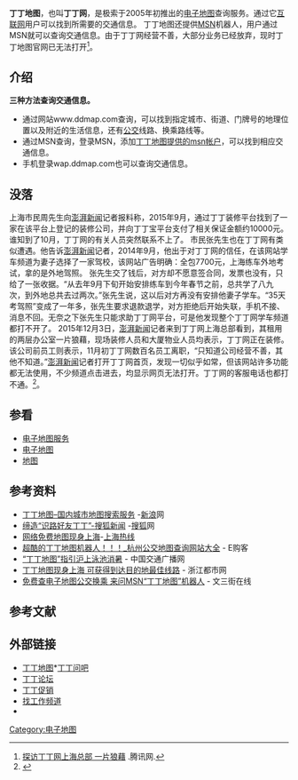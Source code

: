 {{Infobox Website
|logo = 
|name = 丁丁地图
|type = [[电子地图|电子地图]]
|url = {{URL|http://www.ddmap.com/}}
|owner = 极索
|author = ddmap
}}
'''丁丁地图'''，也叫'''丁丁网'''，是极索于2005年初推出的[[电子地图|电子地图]]查询服务。通过它[[互联网|互联网]]用户可以找到所需要的交通信息。
丁丁地图还提供[[MSN|MSN]]机器人，用户通过MSN就可以查询交通信息。由于丁丁网经营不善，大部分业务已经放弃，现时丁丁地图官网已无法打开<ref>[https://xw.qq.com/sh/20151204042672/SHC2015120404267205 探访丁丁网上海总部 一片狼藉] {{Wayback|url=https://xw.qq.com/sh/20151204042672/SHC2015120404267205 |date=20201103002146 }}.腾讯网.</ref>。

== 介绍 ==
'''三种方法查询交通信息。'''
*通过网站www.ddmap.com查询，可以找到指定城市、街道、门牌号的地理位置以及附近的生活信息，还有[[公交|公交]]线路、换乘路线等。
*通过MSN查询，登录MSN，添加[https://web.archive.org/web/20070821055118/http://www.ddmap.com/mstmap50007/robot/ 丁丁地图提供的msn帐户]，可以找到相应交通信息。
*手机登录wap.ddmap.com也可以查询交通信息。

== 没落 ==
上海市民周先生向[[澎湃新闻|澎湃新闻]]记者报料称，2015年9月，通过丁丁装修平台找到了一家在该平台上登记的装修公司，并向丁丁宝平台支付了相关保证金额约10000元。谁知到了10月，丁丁网的有关人员突然联系不上了。
市民张先生也在丁丁网有类似遭遇。他告诉[[澎湃新闻|澎湃新闻]]记者，2014年9月，他出于对丁丁网的信任，在该网站学车频道为妻子选择了一家驾校，该网站广告明确：全包7700元，上海练车外地考试，拿的是外地驾照。
张先生交了钱后，对方却不愿意签合同，发票也没有，只给了一张收据。“从去年9月下旬开始安排练车到今年春节之前，总共学了八九次，到外地总共去过两次。”张先生说，这以后对方再没有安排他妻子学车。“35天考驾照”变成了一年多，张先生要求退款退学，对方拒绝后开始失联，手机不接、消息不回。无奈之下张先生只能求助丁丁网平台，可是他发现整个丁丁网学车频道都打不开了。
2015年12月3日，[[澎湃新闻|澎湃新闻]]记者来到丁丁网上海总部看到，其租用的两层办公室一片狼藉，现场装修人员和大厦物业人员均表示，丁丁网正在装修。该公司前员工则表示，11月初丁丁网数百名员工离职，“只知道公司经营不善，其他不知道。”[[澎湃新闻|澎湃新闻]]记者打开丁丁网首页，发现一切似乎如常，但该网站许多功能都无法使用，不少频道点击进去，均显示网页无法打开。丁丁网的客服电话也都打不通。<ref>{{cite news|title=丁丁网上海总部一片狼藉，前员工称公司经营不善数百人离职|url=http://www.thepaper.cn/newsDetail_forward_1404673|accessdate=2015-12-03|newspaper=[[澎湃新闻|澎湃新闻]]|archive-date=2020-11-03|archive-url=https://web.archive.org/web/20201103021342/http://www.thepaper.cn/newsDetail_forward_1404673|dead-url=no}}</ref>。

== 参看 ==
* [[电子地图服务|电子地图服务]]
* [[电子地图|电子地图]]
* [[地图|地图]]

== 参考资料 ==
<div class="references-small">
*[http://blog.sina.com.cn/u/487ab5f10100051u 丁丁地图–国内城市地图搜索服务] -[[新浪|新浪]]网
*[http://news.sohu.com/20060813/n244768991.shtml 缔造“识路好友丁丁”-搜狐新闻]{{Wayback|url=http://news.sohu.com/20060813/n244768991.shtml |date=20201102225100 }} -[[搜狐|搜狐]]网
*[https://web.archive.org/web/20060104180254/http://hi.online.sh.cn/content/2005-10/12/content_1344286.htm 网络免费地图现身上海]-[http://www.online.sh.cn/ 上海热线]{{Wayback|url=http://hi.online.sh.cn/content/2005-10/12/content_1344286.htm |date=20060104180254 }}
*[https://web.archive.org/web/20070708005536/http://www.egke.com/group/ddmap/topic/145 超酷的丁丁地图机器人！！！_杭州公交地图查询网站大全] - E购客
*[http://www.ctbn.com.cn/bordcast/society/2005-07-07/society10-15-45637.html “丁丁地图”指引沪上泳池消暑]{{dead link|date=2017年11月 |bot=InternetArchiveBot |fix-attempted=yes }} - 中国交通广播网
*[http://www.news.zj.com/csj/shxw/2005-10-10/477329.html 丁丁地图现身上海 可获得到达目的地最佳线路]{{Wayback|url=http://www.news.zj.com/csj/shxw/2005-10-10/477329.html |date=20160305060622 }} - 浙江都市网
*[https://web.archive.org/web/20070703032824/http://www.wsjol.com/article/2006-8/2006830145114.htm 免费查电子地图公交换乘 来问MSN“丁丁地图”机器人] - 文三街在线
</div>

== 参考文献 ==
{{Reflist|35em}}

== 外部链接 ==
*[https://web.archive.org/web/20070811164906/http://www.ddmap.com/ 丁丁地图]*[https://web.archive.org/web/20090307172348/http://wenba.ddmap.com/ 丁丁问吧]
*[https://web.archive.org/web/20081020154027/http://ddclub.ddmap.com/ 丁丁论坛]
*[https://web.archive.org/web/20090308062916/http://city.ddmap.com/discnt/ 丁丁促销]
*[http://city.ddmap.com/job/ 找工作频道]
*{{Wayback|url=http://www.ddmap.com/ |date=20070811164906 }}

[[Category:电子地图|Category:电子地图]]